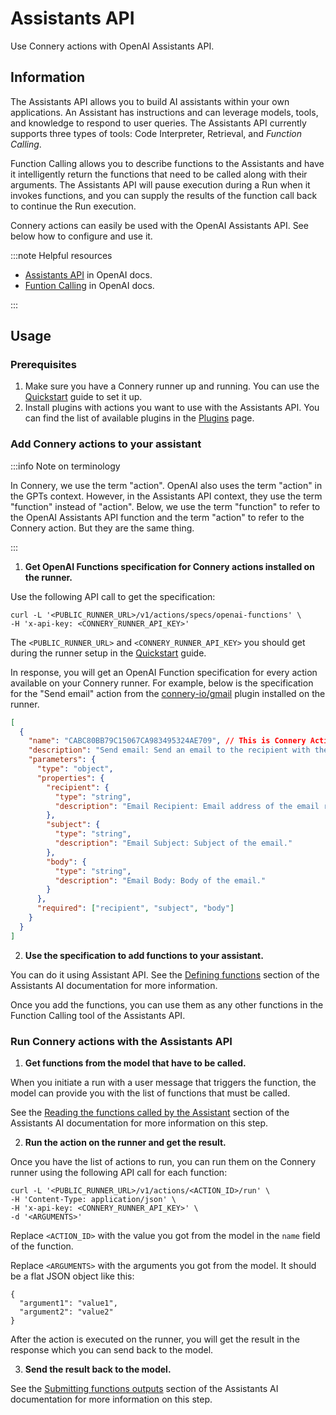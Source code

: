# Assistants API

Use Connery actions with OpenAI Assistants API.

## Information

The Assistants API allows you to build AI assistants within your own applications.
An Assistant has instructions and can leverage models, tools, and knowledge to respond to user queries.
The Assistants API currently supports three types of tools: Code Interpreter, Retrieval, and _Function Calling_.

Function Calling allows you to describe functions to the Assistants and have it intelligently return the functions that need to be called along with their arguments.
The Assistants API will pause execution during a Run when it invokes functions, and you can supply the results of the function call back to continue the Run execution.

Connery actions can easily be used with the OpenAI Assistants API.
See below how to configure and use it.

:::note Helpful resources

- [Assistants API](https://platform.openai.com/docs/assistants/overview/agents) in OpenAI docs.
- [Funtion Calling](https://platform.openai.com/docs/assistants/tools/function-calling) in OpenAI docs.

:::

## Usage

### Prerequisites

1. Make sure you have a Connery runner up and running.
   You can use the [Quickstart](/docs/quickstart/) guide to set it up.
2. Install plugins with actions you want to use with the Assistants API.
   You can find the list of available plugins in the [Plugins](/docs/plugins/) page.

### Add Connery actions to your assistant

:::info Note on terminology

In Connery, we use the term "action". OpenAI also uses the term "action" in the GPTs context. However, in the Assistants API context, they use the term "function" instead of "action". Below, we use the term "function" to refer to the OpenAI Assistants API function and the term "action" to refer to the Connery action. But they are the same thing.

:::

1. **Get OpenAI Functions specification for Connery actions installed on the runner.**

Use the following API call to get the specification:

```
curl -L '<PUBLIC_RUNNER_URL>/v1/actions/specs/openai-functions' \
-H 'x-api-key: <CONNERY_RUNNER_API_KEY>'
```

The `<PUBLIC_RUNNER_URL>` and `<CONNERY_RUNNER_API_KEY>` you should get during the runner setup in the [Quickstart](/docs/quickstart/) guide.

In response, you will get an OpenAI Function specification for every action available on your Connery runner.
For example, below is the specification for the "Send email" action from the [connery-io/gmail](https://github.com/connery-io/gmail) plugin installed on the runner.

```json
[
  {
    "name": "CABC80BB79C15067CA983495324AE709", // This is Connery Action ID that you will use later to run the action
    "description": "Send email: Send an email to the recipient with the specified subject and body.",
    "parameters": {
      "type": "object",
      "properties": {
        "recipient": {
          "type": "string",
          "description": "Email Recipient: Email address of the email recipient."
        },
        "subject": {
          "type": "string",
          "description": "Email Subject: Subject of the email."
        },
        "body": {
          "type": "string",
          "description": "Email Body: Body of the email."
        }
      },
      "required": ["recipient", "subject", "body"]
    }
  }
]
```

2. **Use the specification to add functions to your assistant.**

You can do it using Assistant API.
See the [Defining functions](https://platform.openai.com/docs/assistants/tools/defining-functions) section of the Assistants AI documentation for more information.

Once you add the functions, you can use them as any other functions in the Function Calling tool of the Assistants API.

### Run Connery actions with the Assistants API

1. **Get functions from the model that have to be called.**

When you initiate a run with a user message that triggers the function, the model can provide you with the list of functions that must be called.

See the [Reading the functions called by the Assistant](https://platform.openai.com/docs/assistants/tools/reading-the-functions-called-by-the-assistant) section of the Assistants AI documentation for more information on this step.

2. **Run the action on the runner and get the result.**

Once you have the list of actions to run, you can run them on the Connery runner using the following API call for each function:

```
curl -L '<PUBLIC_RUNNER_URL>/v1/actions/<ACTION_ID>/run' \
-H 'Content-Type: application/json' \
-H 'x-api-key: <CONNERY_RUNNER_API_KEY>' \
-d '<ARGUMENTS>'
```

Replace `<ACTION_ID>` with the value you got from the model in the `name` field of the function.

Replace `<ARGUMENTS>` with the arguments you got from the model.
It should be a flat JSON object like this:

```
{
  "argument1": "value1",
  "argument2": "value2"
}
```

After the action is executed on the runner, you will get the result in the response which you can send back to the model.

3. **Send the result back to the model.**

See the [Submitting functions outputs](https://platform.openai.com/docs/assistants/tools/submitting-functions-outputs) section of the Assistants AI documentation for more information on this step.
